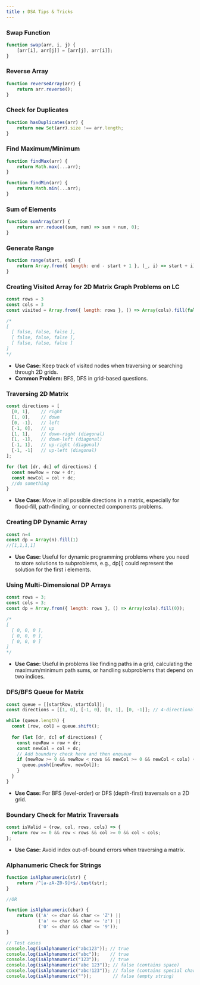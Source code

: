 ```yaml
---
title : DSA Tips & Tricks
---
```



### Swap Function

```JavaScript
function swap(arr, i, j) {
    [arr[i], arr[j]] = [arr[j], arr[i]];
}
```

### Reverse Array

```JavaScript
function reverseArray(arr) {
    return arr.reverse();
}
```
### Check for Duplicates

```JavaScript
function hasDuplicates(arr) {
    return new Set(arr).size !== arr.length;
}
```

### Find Maximum/Minimum

```JavaScript
function findMax(arr) {
    return Math.max(...arr);
}

function findMin(arr) {
    return Math.min(...arr);
}
```

### Sum of Elements

```JavaScript
function sumArray(arr) {
    return arr.reduce((sum, num) => sum + num, 0);
}
```
### Generate Range

```JavaScript
function range(start, end) {
    return Array.from({ length: end - start + 1 }, (_, i) => start + i);
}
```

### Creating Visited Array for 2D Matrix Graph Problems on LC


```JavaScript
const rows = 3
const cols = 3
const visited = Array.from({ length: rows }, () => Array(cols).fill(false));

/* 
[
  [ false, false, false ],
  [ false, false, false ],
  [ false, false, false ]
]
*/
```
 - **Use Case:** Keep track of visited nodes when traversing or searching through 2D grids.
 - **Common Problem:** BFS, DFS in grid-based questions.

### Traversing 2D Matrix

```JavaScript
const directions = [
  [0, 1],    // right
  [1, 0],    // down
  [0, -1],   // left
  [-1, 0],   // up
  [1, 1],    // down-right (diagonal)
  [1, -1],   // down-left (diagonal)
  [-1, 1],   // up-right (diagonal)
  [-1, -1]   // up-left (diagonal)
];

for (let [dr, dc] of directions) {
  const newRow = row + dr;
  const newCol = col + dc;
  //do something
}
```
 - **Use Case:** Move in all possible directions in a matrix, especially for flood-fill, path-finding, or connected components problems.

### Creating DP Dynamic Array

```JavaScript
const n=4
const dp = Array(n).fill(1)
//[1,1,1,1]
```
- **Use Case:** Useful for dynamic programming problems where you need to store solutions to subproblems, e.g., dp[i] could represent the solution for the first i elements.

### Using Multi-Dimensional DP Arrays

```JavaScript
const rows = 3;
const cols = 3;
const dp = Array.from({ length: rows }, () => Array(cols).fill(0));

/* 
[
  [ 0, 0, 0 ],
  [ 0, 0, 0 ],
  [ 0, 0, 0 ]
]
*/
```

- **Use Case:** Useful in problems like finding paths in a grid, calculating the maximum/minimum path sums, or handling subproblems that depend on two indices.

### DFS/BFS Queue for Matrix

```JavaScript
const queue = [[startRow, startCol]];
const directions = [[1, 0], [-1, 0], [0, 1], [0, -1]]; // 4-directional movement

while (queue.length) {
  const [row, col] = queue.shift();
  
  for (let [dr, dc] of directions) {
    const newRow = row + dr;
    const newCol = col + dc;
    // Add boundary check here and then enqueue
    if (newRow >= 0 && newRow < rows && newCol >= 0 && newCol < cols) {
      queue.push([newRow, newCol]);
    }
  }
}
```
- **Use Case:** For BFS (level-order) or DFS (depth-first) traversals on a 2D grid.

### Boundary Check for Matrix Traversals

```JavaScript
const isValid = (row, col, rows, cols) => {
  return row >= 0 && row < rows && col >= 0 && col < cols;
};
```
- **Use Case:** Avoid index out-of-bound errors when traversing a matrix.

### Alphanumeric Check for Strings

```JavaScript
function isAlphanumeric(str) {
    return /^[a-zA-Z0-9]+$/.test(str);
}

//OR

function isAlphanumeric(char) {
    return (('A' <= char && char <= 'Z') || 
            ('a' <= char && char <= 'z') || 
            ('0' <= char && char <= '9'));
}

// Test cases
console.log(isAlphanumeric("abc123")); // true
console.log(isAlphanumeric("abc"));    // true
console.log(isAlphanumeric("123"));    // true
console.log(isAlphanumeric("abc 123")); // false (contains space)
console.log(isAlphanumeric("abc!123")); // false (contains special character)
console.log(isAlphanumeric(""));        // false (empty string)
```
